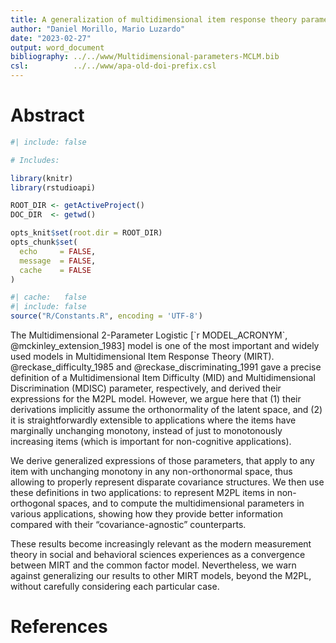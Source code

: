 ```yaml
---
title: A generalization of multidimensional item response theory parameters
author: "Daniel Morillo, Mario Luzardo"
date: "2023-02-27"
output: word_document
bibliography: ../../www/Multidimensional-parameters-MCLM.bib
csl:          ../../www/apa-old-doi-prefix.csl
---
```


# Abstract

```r
#| include: false

# Includes:

library(knitr)
library(rstudioapi)

ROOT_DIR <- getActiveProject()
DOC_DIR  <- getwd()

opts_knit$set(root.dir = ROOT_DIR)
opts_chunk$set(
  echo     = FALSE,
  message  = FALSE,
  cache    = FALSE
)
```

```r
#| cache:   false
#| include: false
source("R/Constants.R", encoding = 'UTF-8')
```

The Multidimensional 2-Parameter Logistic
[`r MODEL_ACRONYM`, @mckinley_extension_1983] model is one of the most important
and widely used models in Multidimensional Item Response Theory (MIRT).
@reckase_difficulty_1985 and @reckase_discriminating_1991 gave a precise
definition of a Multidimensional Item Difficulty (MID) and Multidimensional
Discrimination (MDISC) parameter, respectively, and derived their expressions
for the M2PL model.
However, we argue here that (1) their derivations implicitly assume the
orthonormality of the latent space, and (2) it is straightforwardly extensible
to applications where the items have marginally unchanging monotony, instead of
just to monotonously increasing items (which is important for non-cognitive
applications).

We derive generalized expressions of those parameters, that apply to any item
with unchanging monotony in any non-orthonormal space, thus allowing to properly
represent disparate covariance structures.
We then use these definitions in two applications: to represent M2PL items in
non-orthogonal spaces, and to compute the multidimensional parameters in various
applications, showing how they provide better information compared with their
"covariance-agnostic" counterparts.

These results become increasingly relevant as the modern measurement theory in
social and behavioral sciences experiences as a convergence between MIRT and the
common factor model. Nevertheless, we warn against generalizing our results to
other MIRT models, beyond the M2PL, without carefully considering each
particular case.

# References
